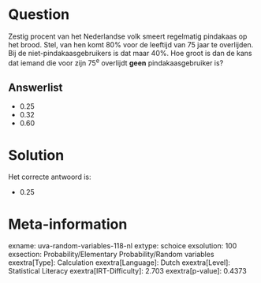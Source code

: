 Question
========

Zestig procent van het Nederlandse volk smeert regelmatig pindakaas op
het brood. Stel, van hen komt 80% voor de leeftijd van 75 jaar te
overlijden. Bij de niet-pindakaasgebruikers is dat maar 40%. Hoe groot
is dan de kans dat iemand die voor zijn 75^e^ overlijdt **geen**
pindakaasgebruiker is?

Answerlist
----------

* 0.25
* 0.32
* 0.60

Solution
========

Het correcte antwoord is: 

* 0.25

Meta-information
================
exname: uva-random-variables-118-nl
extype: schoice
exsolution: 100
exsection: Probability/Elementary Probability/Random variables
exextra[Type]: Calculation
exextra[Language]: Dutch
exextra[Level]: Statistical Literacy
exextra[IRT-Difficulty]: 2.703
exextra[p-value]: 0.4373
